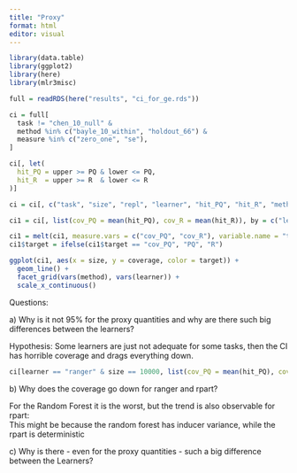 ```yaml
---
title: "Proxy"
format: html
editor: visual
---
```


```r
library(data.table)
library(ggplot2)
library(here)
library(mlr3misc)
```

```r
full = readRDS(here("results", "ci_for_ge.rds"))
```

```r
ci = full[
  task != "chen_10_null" &
  method %in% c("bayle_10_within", "holdout_66") &
  measure %in% c("zero_one", "se"),
]

ci[, let(
  hit_PQ = upper >= PQ & lower <= PQ,
  hit_R  = upper >= R  & lower <= R
)]

ci = ci[, c("task", "size", "repl", "learner", "hit_PQ", "hit_R", "method")]

ci1 = ci[, list(cov_PQ = mean(hit_PQ), cov_R = mean(hit_R)), by = c("learner", "method", "size")]
```

```r
ci1 = melt(ci1, measure.vars = c("cov_PQ", "cov_R"), variable.name = "target", value.name = "coverage")
ci1$target = ifelse(ci1$target == "cov_PQ", "PQ", "R")
```

```r
ggplot(ci1, aes(x = size, y = coverage, color = target)) + 
  geom_line() + 
  facet_grid(vars(method), vars(learner)) + 
  scale_x_continuous()
```

Questions:

a\) Why is it not 95% for the proxy quantities and why are there such big differences between the learners?

Hypothesis: Some learners are just not adequate for some tasks, then the CI has horrible coverage and drags everything down.

```r
ci[learner == "ranger" & size == 10000, list(cov_PQ = mean(hit_PQ), cov_R = mean(hit_R)), by = c("method", "task")]
```

b\) Why does the coverage go down for ranger and rpart?

For the Random Forest it is the worst, but the trend is also observable for rpart:\
This might be because the random forest has inducer variance, while the rpart is deterministic

c\) Why is there - even for the proxy quantities - such a big difference between the Learners?
